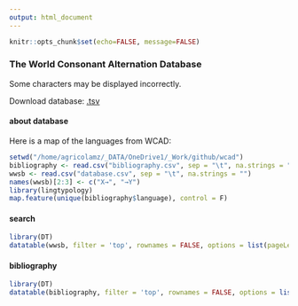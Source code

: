 ```yaml
---
output: html_document
---
```


```r
knitr::opts_chunk$set(echo=FALSE, message=FALSE)
```

###  The World Consonant Alternation Database {.tabset .tabset-fade .tabset-pills}
Some characters may be displayed incorrectly.

Download database: [.tsv](https://raw.githubusercontent.com/agricolamz/wcad/master/database.csv)

#### about database
Here is a map of the languages from WCAD:
```r
setwd("/home/agricolamz/_DATA/OneDrive1/_Work/github/wcad")
bibliography <- read.csv("bibliography.csv", sep = "\t", na.strings = "")
wwsb <- read.csv("database.csv", sep = "\t", na.strings = "")
names(wwsb)[2:3] <- c("X→", "→Y")
library(lingtypology)
map.feature(unique(bibliography$language), control = F)
```

#### search
```r
library(DT)
datatable(wwsb, filter = 'top', rownames = FALSE, options = list(pageLength = 20, dom = 'tip'), escape = FALSE)
```

#### bibliography
```r
library(DT)
datatable(bibliography, filter = 'top', rownames = FALSE, options = list(pageLength = 20, autoWidth = FALSE), escape = FALSE)
```

